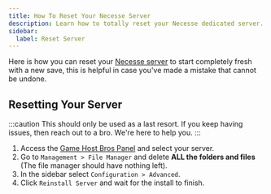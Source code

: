 ```yaml
---
title: How To Reset Your Necesse Server
description: Learn how to totally reset your Necesse dedicated server.
sidebar:
  label: Reset Server
---
```


Here is how you can reset your [Necesse server](https://www.gamehostbros.com/necesse-server-hosting/) to start completely fresh with a new save, this is helpful in case you've made a mistake that cannot be undone.

## Resetting Your Server

:::caution
This should only be used as a last resort. If you keep having issues, then reach out to a bro. We're here to help you.
:::

<Steps>

1. Access the [Game Host Bros Panel](https://panel.gamehostbros.com/) and select your server.
2. Go to `Management > File Manager` and delete **ALL the folders and files** (The file manager should have nothing left).
3. In the sidebar select `Configuration > Advanced`.
4. Click `Reinstall Server` and wait for the install to finish.
</Steps>